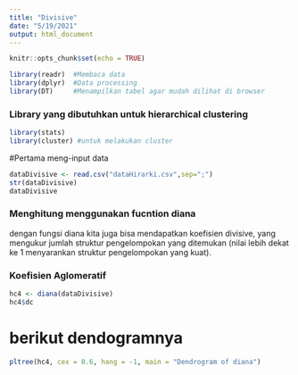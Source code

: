 ---
title: "Divisive"
date: "5/19/2021"
output: html_document
---

```{r setup, include=FALSE}
knitr::opts_chunk$set(echo = TRUE)
```

```{r}
library(readr)  #Membaca data
library(dplyr)  #Data processing
library(DT)     #Menampilkan tabel agar mudah dilihat di browser
```

### Library yang dibutuhkan untuk hierarchical clustering
```{r}
library(stats)
library(cluster) #untuk melakukan cluster
```

#Pertama meng-input data 
```{r}
dataDivisive <- read.csv("dataHirarki.csv",sep=";")
str(dataDivisive)
dataDivisive
```

### Menghitung menggunakan fucntion diana
dengan fungsi diana kita juga bisa mendapatkan koefisien divisive, yang mengukur jumlah struktur pengelompokan yang ditemukan (nilai lebih dekat ke 1 menyarankan struktur pengelompokan yang kuat).

### Koefisien Aglomeratif
```{r}
hc4 <- diana(dataDivisive)
hc4$dc
```
# berikut dendogramnya
```{r}
pltree(hc4, cex = 0.6, hang = -1, main = "Dendrogram of diana")
```






